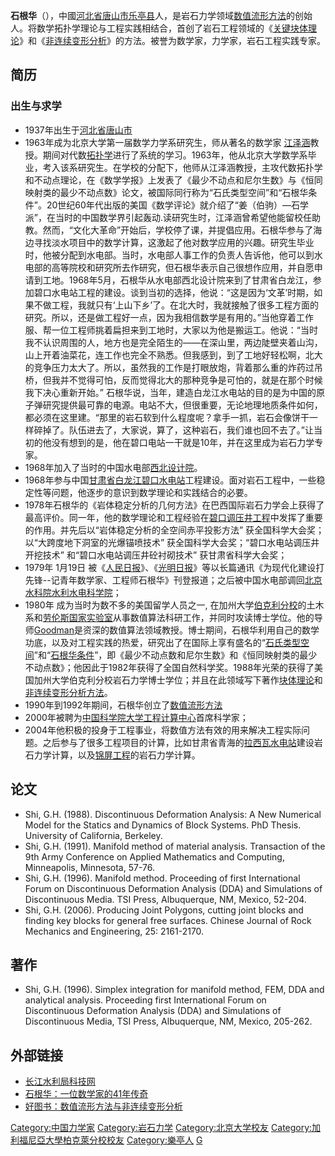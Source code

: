 {{npov|time=2009-06-30T12:56:13+00:00}}
{{Infobox_Person
| name = 石根华
|image= Shi Genhua.jpg
|box_width= 250px
|occupation=[[中国科学院大学|中国科学院大学]]工程计算中心首席科学家
| period =
| Sex = 男
|birth_date= {{birth date and age|1939|7|7}}
|birth_place= [[河北省|河北省]][[唐山市|唐山市]][[乐亭县|乐亭县]]
|death_date= 
|death_place= 
| nationality ={{US}}
| residence ={{US}}{{CHN}}
| party =
| religion =
| spouse = 
| relatives = 
|education= 
* 1963年，[[北京大学|北京大学]]（学士）;
* 1968年，北京大学（硕士）;
* 1988年，美国加州大学伯克利分校 （博士）；
| past = 
| work =
|awards=
* 1978年  以“岩体稳定分析的全空间赤平投影方法” 获全国科学大会奖；
* 1978年  以“大跨度地下洞室的光爆锚喷技术” 获全国科学大会奖；
* 1978年“碧口水电站调压井开挖技术” 和“碧口水电站调压井砼衬砌技术” 获甘肃省科学大会奖；
* 1982年,“全国自然科学奖”；
* 1996年，第一届DDA国际讨论会议表彰；
}}

'''石根华'''（{{bd|1939年|7月||catIdx=S石}}），中國[[河北省|河北省]][[唐山市|唐山市]][[乐亭县|乐亭县]]人，是岩石力学领域[[数值流形方法|数值流形方法]]的创始人。将数学拓扑学理论与工程实践相结合，首创了岩石工程领域的《[[关键块体理论|关键块体理论]]》和《[[非连续变形分析|非连续变形分析]]》的方法。被誉为数学家，力学家，岩石工程实践专家。

== 简历 ==
=== 出生与求学 ===
*1937年出生于[[河北省|河北省]][[唐山市|唐山市]]
*1963年成为北京大学第一届数学力学系研究生，师从著名的数学家 [[江泽涵|江泽涵]]教授。期间对代数[[拓扑学|拓扑学]]进行了系统的学习。1963年，他从北京大学数学系毕业，考入该系研究生。在学校的分配下，他师从江泽涵教授，主攻代数拓扑学和不动点理论，在《数学学报》上发表了《最少不动点和尼尔生数》与《恒同映射类的最少不动点数》论文，被国际同行称为“石氏类型空间”和“石根华条件”。20世纪60年代出版的美国《数学评论》就介绍了“姜（伯驹）—石学派”，在当时的中国数学界引起轰动.读研究生时，江泽涵曾希望他能留校任助教。然而，“文化大革命”开始后，学校停了课，并提倡应用。石根华参与了海边寻找淡水项目中的数学计算，这激起了他对数学应用的兴趣。研究生毕业时，他被分配到水电部。当时，水电部人事工作的负责人告诉他，他可以到水电部的高等院校和研究所去作研究，但石根华表示自己很想作应用，并自愿申请到工地。1968年5月，石根华从水电部西北设计院来到了甘肃省白龙江，参加碧口水电站工程的建设。谈到当初的选择，他说：“这是因为‘文革’时期，如果不做工程，我就只有‘上山下乡’了。在北大时，我就接触了很多工程方面的研究。所以，还是做工程好一点，因为我相信数学是有用的。”当他穿着工作服、帮一位工程师挑着扁担来到工地时，大家以为他是搬运工。他说：“当时我不认识周围的人，地方也是完全陌生的——在深山里，两边陡壁夹着山沟，山上开着油菜花，连工作也完全不熟悉。但我感到，到了工地好轻松啊，北大的竞争压力太大了。所以，虽然我的工作是打眼放炮，背着那么重的炸药过吊桥，但我并不觉得可怕，反而觉得北大的那种竞争是可怕的，就是在那个时候我下决心重新开始。” 石根华说，当年，建造白龙江水电站的目的是为中国的原子弹研究提供最可靠的电源。电站不大，但很重要，无论地理地质条件如何，都必须在这里建。“那里的岩石软到什么程度呢？拿手一抓，岩石会像饼干一样碎掉了。队伍进去了，大家说，算了，这种岩石，我们谁也回不去了。”让当初的他没有想到的是，他在碧口电站一干就是10年，并在这里成为岩石力学专家。
*1968年加入了当时的中国水电部[[西北设计院|西北设计院]]。
*1968年参与中国[[甘肃省|甘肃省]][[白龙江碧口水电站|白龙江碧口水电站]]工程建设。面对岩石工程中，一些稳定性等问题，他逐步的意识到数学理论和实践结合的必要。
*1978年石根华的《岩体稳定分析的几何方法》在巴西国际岩石力学会上获得了最高评价。同一年，他的数学理论和工程经验在[[碧口调压井工程|碧口调压井工程]]中发挥了重要的作用。并先后以“岩体稳定分析的全空间赤平投影方法” 获全国科学大会奖；以“大跨度地下洞室的光爆锚喷技术” 获全国科学大会奖；“碧口水电站调压井开挖技术” 和“碧口水电站调压井砼衬砌技术” 获甘肃省科学大会奖；
*1979年 1月19日 被《[[人民日报|人民日报]]》、《[[光明日报|光明日报]]》等以长篇通讯《为现代化建设打先锋--记青年数学家、工程师石根华》刊登报道；之后被中国水电部调回[[北京水科院|北京水科院]][[水利水电科学院|水利水电科学院]]；
*1980年 成为当时为数不多的美国留学人员之一, 在加州大学[[伯克利分校|伯克利分校]]的土木系和[[劳伦斯国家实验室|劳伦斯国家实验室]]从事数值算法科研工作，并同时攻读博士学位。他的导师[[Goodman|Goodman]]是资深的数值算法领域教授。博士期间，石根华利用自己的数学功底，以及对工程实践的热爱，研究出了在国际上享有盛名的“[[石氏类型空间|石氏类型空间]]”和“[[石根华条件|石根华条件]]”，即《最少不动点数和尼尔生数》和《恒同映射类的最少不动点数》；他因此于1982年获得了全国自然科学奖。1988年光荣的获得了美国加州大学伯克利分校岩石力学博士学位；并且在此领域写下著作[[块体理论|块体理论]]和[[非连续变形分析方法|非连续变形分析方法]]。
*1990年到1992年期间，石根华创立了[[数值流形方法|数值流形方法]] 
*2000年被聘为[[中国科学院大学工程计算中心|中国科学院大学工程计算中心]]首席科学家；
* 2004年他积极的投身于工程事业，将数值方法有效的用来解决工程实际问题。之后参与了很多工程项目的计算，比如甘肃省青海的[[拉西瓦水电站|拉西瓦水电站]]建设岩石力学计算，以及[[锦屏工程|锦屏工程]]的岩石力学计算。

== 论文 ==
*Shi, G.H. (1988). Discontinuous Deformation Analysis: A New Numerical Model for the Statics and Dynamics of Block Systems. PhD Thesis. University of California, Berkeley.
*Shi, G.H. (1991). Manifold method of material analysis. Transaction of the 9th Army Conference on Applied Mathematics and Computing, Minneapolis, Minnesota, 57-76.
*Shi, G.H. (1996). Manifold method. Proceeding of first International Forum on Discontinuous Deformation Analysis (DDA) and Simulations of Discontinuous Media. TSI Press, Albuquerque, NM, Mexico, 52-204.
*Shi, G.H. (2006). Producing Joint Polygons, cutting joint blocks and finding key blocks for general free surfaces. Chinese Journal of Rock Mechanics and Engineering, 25: 2161-2170.

== 著作 ==

*Shi, G.H. (1996). Simplex integration for manifold method, FEM, DDA and analytical analysis. Proceeding first International Forum on Discontinuous Deformation Analysis (DDA) and Simulations of Discontinuous Media, TSI Press, Albuquerque, NM, Mexico, 205-262.

== 外部链接 ==
{{wikiquote}}
*[https://web.archive.org/web/20160304105137/http://www.crsri.cn/show_zhuanjia.asp?zhuanjiaID=102 长江水利局科技网]
*[http://hebei.zxxk.com/Article/66853.html 石根华：一位数学家的41年传奇]{{dead link|date=2018年4月 |bot=InternetArchiveBot |fix-attempted=yes }}
*[https://web.archive.org/web/20090722123239/http://www.haotushu.com/book/227341/ 好图书：数值流形方法与非连续变形分析]

{{DEFAULTSORT:SHI}}
[[Category:中国力学家|Category:中国力学家]]
[[Category:岩石力学|Category:岩石力学]]
[[Category:北京大学校友|Category:北京大学校友]]
[[Category:加利福尼亞大學柏克萊分校校友|Category:加利福尼亞大學柏克萊分校校友]]
[[Category:樂亭人|Category:樂亭人]]
[[Category:石姓|G]]